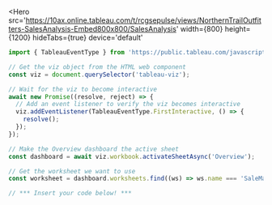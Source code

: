 
<Hero 
  src='https://10ax.online.tableau.com/t/rcgsepulse/views/NorthernTrailOutfitters-SalesAnalysis-Embed800x800/SalesAnalysis'
  width={800}
  height={1200}
  hideTabs={true}
  device='default'
>
```js {1,4-5}
import { TableauEventType } from 'https://public.tableau.com/javascripts/api/tableau.embedding.3.latest.js';

// Get the viz object from the HTML web component
const viz = document.querySelector('tableau-viz');

// Wait for the viz to become interactive
await new Promise((resolve, reject) => {
  // Add an event listener to verify the viz becomes interactive
  viz.addEventListener(TableauEventType.FirstInteractive, () => {
    resolve();
  });
});

// Make the Overview dashboard the active sheet
const dashboard = await viz.workbook.activateSheetAsync('Overview');

// Get the worksheet we want to use
const worksheet = dashboard.worksheets.find((ws) => ws.name === 'SaleMap');

// *** Insert your code below! ***
```
</Hero>
